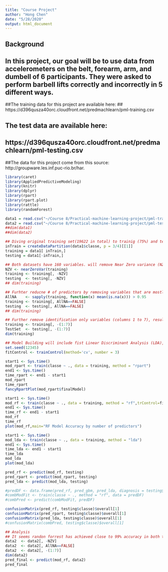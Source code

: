 ```yaml
---
title: "Course Project"
author: "Hong Chen"
date: "5/28/2020"
output: html_document
---
```


## Background
## In this project, our goal will be to use data from accelerometers on the belt, forearm, arm, and dumbell of 6 participants. They were asked to perform barbell lifts correctly and incorrectly in 5 different ways.

##The training data for this project are available here:
## https://d396qusza40orc.cloudfront.net/predmachlearn/pml-training.csv

## The test data are available here:
## https://d396qusza40orc.cloudfront.net/predmachlearn/pml-testing.csv

##The data for this project come from this source: http://groupware.les.inf.puc-rio.br/har. 


```r
library(caret)
library(AppliedPredictiveModeling)
library(knitr)
library(dplyr)
library(rpart)
library(rpart.plot)
library(rattle)
library(randomForest)

data1 = read.csv("~/Course 8/Practical-machine-learning-project/pml-training.csv")
data2 = read.csv("~/Course 8/Practical-machine-learning-project/pml-testing.csv")
##dim(data1)
##dim(data2)

## Diving original training set(19622 in total) to trainig (75%) and testing (25%)
inTrain = createDataPartition(data1$classe, p = 3/4)[[1]]
training = data1[ inTrain,]
testing = data1[-inTrain,]

## Both datasets have 160 variables. will remove Near Zero variance (NZV) variables, resulting in 102 predictors after processing 
NZV <- nearZeroVar(training)
training <- training[, -NZV]
testing  <- testing[, -NZV]
## dim(training)

## Furhter reducne # of predictors by removing variables that are mostly NA, resulting in 59 predictors left
AllNA    <- sapply(training, function(x) mean(is.na(x))) > 0.95
training <- training[, AllNA==FALSE]
testing  <- testing[, AllNA==FALSE]
## dim(training)

## Further remove identification only variables (columns 1 to 7), resulting in 52 predictors only 
training <- training[, -(1:7)]
TestSet  <- testing[, -(1:7)]
dim(training)

## Model Building will include fist Linear Discriminant Analysis (LDA), then non-linea indluding random forest (rf),  gradient boosting method (gbm), but I will implement cross-validation to avoid over-fitting first 
set.seed(12345)
fitControl <- trainControl(method='cv', number = 3)

start1 <- Sys.time()  
mod_rpart <- train(classe ~ ., data = training, method = "rpart")
end1 <- Sys.time()   
time_rpart <- end1 - start1
mod_rpart
time_rpart
fancyRpartPlot(mod_rpart$finalModel)

start1 <- Sys.time() 
mod_rf <- train(classe ~ ., data = training, method = "rf",trControl=fitControl, VERBOSE=FALSE)
end1 <- Sys.time()   
time_rf <- end1 - start1 
mod_rf
time_rf
plot(mod_rf,main="RF Model Accuracy by number of predictors")

start1 <- Sys.time() 
mod_lda <- train(classe ~ ., data = training, method = "lda")
end1 <- Sys.time()   
time_lda <- end1 - start1 
time_lda
mod_lda
plot(mod_lda)

pred_rf <- predict(mod_rf, testing)
pred_rpart <- predict(mod_rpart, testing)
pred_lda <- predict(mod_lda, testing)

#predDF <- data.frame(pred_rf, pred_gbm, pred_lda, diagnosis = testing$classe)
#combModFit <- train(classe ~ ., method = "rf", data = predDF)
#combPred <- predict(combModFit, predDF)

confusionMatrix(pred_rf, testing$classe)$overall[1]
confusionMatrix(pred_rpart, testing$classe)$overall[1]
confusionMatrix(pred_lda, testing$classe)$overall[1]
#confusionMatrix(combPred, testing$classe)$overall[1]

## Analysis
## It seems randon forrest has achieved close to 99% accuracy in both trainnig and test dataset. we will use this as final model for downloaded test dataset, otherwise we could try to use model combination to increase accuracy when needed
data2  <- data2[, -NZV]
data2  <- data2[, AllNA==FALSE]
data2  <- data2[, -(1:7)]
dim(data2)
pred_final <- predict(mod_rf, data2)
pred_final
```